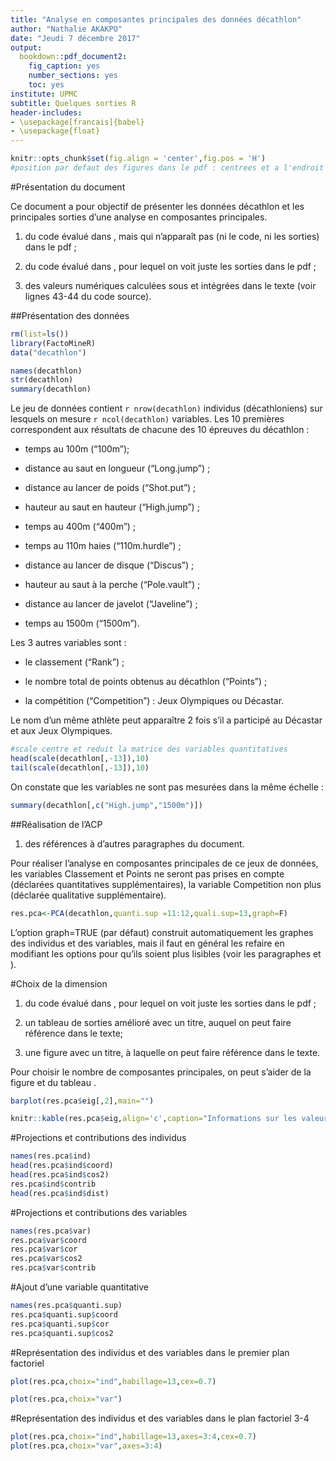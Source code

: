 ```yaml
---
title: "Analyse en composantes principales des données décathlon"
author: "Nathalie AKAKPO"
date: "Jeudi 7 décembre 2017"
output:
  bookdown::pdf_document2:
    fig_caption: yes
    number_sections: yes
    toc: yes
institute: UPMC
subtitle: Quelques sorties R
header-includes:
- \usepackage[francais]{babel}
- \usepackage{float}
---
```

```r
knitr::opts_chunk$set(fig.align = 'center',fig.pos = 'H')
#position par defaut des figures dans le pdf : centrees et a l'endroit ou on les construit
```

\bigskip
\textbf{ATTENTION : POUR ME COMPILER, VOUS DEVEZ INSTALLER LE PACKAGE bookdown DANS R.}


#Présentation du document 

Ce document a pour objectif de présenter les données décathlon et les principales sorties d'une analyse en composantes principales.

\textcolor{red}{Le code source \texttt{R} du paragraphe suivant inclut :}

1. du code évalué dans \texttt{R}, mais qui n'apparaît pas (ni le code, ni les sorties) dans le pdf \textcolor{green}{(include=FALSE)};

2. du code évalué dans \texttt{R}, pour lequel on voit juste les sorties dans le pdf \textcolor{blue}{(echo=FALSE)};

3. des valeurs numériques calculées sous \texttt{R} et intégrées dans le texte (voir lignes 43-44 du code source).



##Présentation des données \label{sec:donnees}

```r
rm(list=ls())
library(FactoMineR)
data("decathlon")
```


```r
names(decathlon)
str(decathlon)
summary(decathlon)
```

Le jeu de données \texttt{decathlon} contient `r nrow(decathlon)` individus (décathloniens) sur lesquels on mesure `r ncol(decathlon)` variables. Les 10 premières correspondent aux résultats de chacune des 10 épreuves du décathlon :

* temps au 100m ("100m");

* distance au saut en longueur ("Long.jump") ;

* distance au lancer de poids ("Shot.put") ;

* hauteur au saut en hauteur ("High.jump") ;

* temps au 400m ("400m") ;

* temps au 110m haies ("110m.hurdle") ;

* distance au lancer de disque ("Discus") ;

* hauteur au saut à la perche ("Pole.vault") ;

* distance au lancer de javelot ("Javeline") ;

* temps au 1500m ("1500m").

Les 3 autres variables sont :

* le classement ("Rank") ;

* le nombre total de points obtenus au décathlon ("Points") ;

* la compétition ("Competition") : Jeux Olympiques ou Décastar.

Le nom d'un même athlète peut apparaître 2 fois s'il a participé au Décastar et aux Jeux Olympiques.

```r
#scale centre et reduit la matrice des variables quantitatives
head(scale(decathlon[,-13]),10)
tail(scale(decathlon[,-13]),10)
```


On constate que les variables ne sont pas mesurées dans la même échelle :
```r
summary(decathlon[,c("High.jump","1500m")])
```


##Réalisation de l'ACP

\textcolor{red}{Le code source \texttt{R} du paragraphe suivant inclut :}

1. des références à d'autres paragraphes du document.


Pour réaliser l'analyse en composantes principales de ce jeux de données, les variables Classement et Points ne seront pas prises en compte (déclarées quantitatives supplémentaires), la variable Competition non plus (déclarée qualitative supplémentaire).

```r
res.pca<-PCA(decathlon,quanti.sup =11:12,quali.sup=13,graph=F)
```

L'option graph=TRUE (par défaut) construit automatiquement les graphes des individus et des variables, mais il faut en général les refaire en modifiant les options pour qu'ils soient plus lisibles (voir les paragraphes \ref{sec:plan12} et \ref{sec:plan34}).


#Choix de la dimension
\textcolor{red}{Le code source \texttt{R} de ce paragraphe suivant inclut :}


1. du code évalué dans \texttt{R}, pour lequel on voit juste les sorties dans le pdf \textcolor{blue}{(echo=FALSE)};

2. un tableau de sorties \texttt{R} amélioré avec un titre, auquel on peut faire référence dans le texte;

3. une figure \texttt{R} avec un titre, à laquelle on peut faire référence dans le texte.

Pour choisir le nombre de composantes principales, on peut s'aider de la figure \ref{fig:choixdim} et du tableau \ref{tab:inertie}. 

```r
barplot(res.pca$eig[,2],main="")
```

```r
knitr::kable(res.pca$eig,align='c',caption="Informations sur les valeurs propres de $S$")
```





#Projections et contributions des individus
```r
names(res.pca$ind)
head(res.pca$ind$coord)
head(res.pca$ind$cos2)
res.pca$ind$contrib
head(res.pca$ind$dist)
```


#Projections et contributions des variables
```r
names(res.pca$var)
res.pca$var$coord
res.pca$var$cor
res.pca$var$cos2
res.pca$var$contrib
```



#Ajout d'une variable quantitative
```r
names(res.pca$quanti.sup)
res.pca$quanti.sup$coord
res.pca$quanti.sup$cor
res.pca$quanti.sup$cos2
```


#Représentation des individus et des variables dans le premier plan factoriel \label{sec:plan12}

```r
plot(res.pca,choix="ind",habillage=13,cex=0.7)
```

```r
plot(res.pca,choix="var")
```



#Représentation des individus et des variables dans le plan factoriel 3-4  \label{sec:plan34}
```r
plot(res.pca,choix="ind",habillage=13,axes=3:4,cex=0.7)
plot(res.pca,choix="var",axes=3:4)
```

